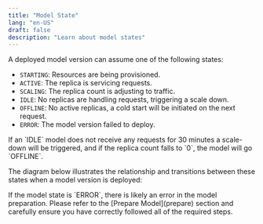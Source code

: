 ```yaml
---
title: "Model State"
lang: "en-US"
draft: false
description: "Learn about model states"
---
```


A deployed model version can assume one of the following states:

- `STARTING`: Resources are being provisioned.
- `ACTIVE`: The replica is servicing requests.
- `SCALING`: The replica count is adjusting to traffic.
- `IDLE`: No replicas are handling requests, triggering a scale down.
- `OFFLINE`: No active replicas, a cold start will be initiated on the next
  request.
- `ERROR`: The model version failed to deploy.

<InfoBlock type="info" title="info">  
  If an `IDLE` model does not receive any requests for 30 minutes a scale-down
  will be triggered, and if the replica count falls to `0`, the model will go
  `OFFLINE`.
</InfoBlock>

The diagram below illustrates the relationship and transitions between these
states when a model version is deployed:

<ZoomableImg
  src="/docs-assets/model/machine_state_diagram.mp4"
  alt="Model State Diagram"
/>

<InfoBlock type="tip" title="tip">  
  If the model state is `ERROR`, there is likely an error in the model
  preparation. Please refer to the [Prepare Model](prepare) section and
  carefully ensure you have correctly followed all of the required steps.
</InfoBlock>